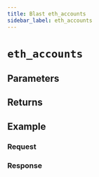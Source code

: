 ```yaml
---
title: Blast eth_accounts
sidebar_label: eth_accounts
---
```




# `eth_accounts`

<Description />

## Parameters


<Params />

## Returns


<Returns />

## Example


<Example />

### Request


<Request />

### Response


<Response />
